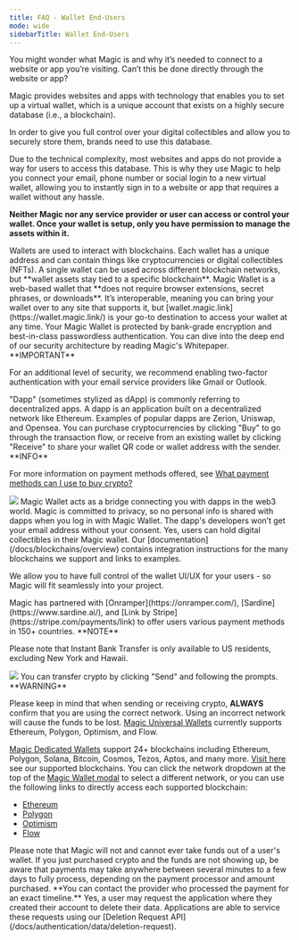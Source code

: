 ```yaml
---
title: FAQ - Wallet End-Users
mode: wide
sidebarTitle: Wallet End-Users
---
```


<AccordionGroup>
  <Accordion title="Why is Magic Involved?">
You might wonder what Magic is and why it’s needed to connect to a website or app you’re visiting. Can’t this be done directly through the website or app?

Magic provides websites and apps with technology that enables you to set up a virtual wallet, which is a unique account that exists on a highly secure database (i.e., a blockchain).

In order to give you full control over your digital collectibles and allow you to securely store them, brands need to use this database.

Due to the technical complexity, most websites and apps do not provide a way for users to access this database. This is why they use Magic to help you connect your email, phone number or social login to a new virtual wallet, allowing you to instantly sign in to a website or app that requires a wallet without any hassle.

**Neither Magic nor any service provider or user can access or control your wallet. Once your wallet is setup, only you have permission to manage the assets within it.** 

  </Accordion>
  <Accordion title="What is a wallet?">
Wallets are used to interact with blockchains. Each wallet has a unique address and can contain things like cryptocurrencies or digital collectibles (NFTs). A single wallet can be used across different blockchain networks, but **wallet assets stay tied to a specific blockchain**.
  </Accordion>
  <Accordion title="How does Magic Wallet work?">
Magic Wallet is a web-based wallet that **does not require browser extensions, secret phrases, or downloads**. It’s interoperable, meaning you can bring your wallet over to any site that supports it, but [wallet.magic.link](https://wallet.magic.link/) is your go-to destination to access your wallet at any time.
  </Accordion>
  <Accordion title="Is Magic Wallet secure?">
Your Magic Wallet is protected by bank-grade encryption and best-in-class passwordless authentication. You can dive into the deep end of our security architecture by reading Magic's Whitepaper.

<Warning>
**IMPORTANT**

For an additional level of security, we recommend enabling two-factor authentication with your email service providers like Gmail or Outlook.
</Warning>

  </Accordion>
  <Accordion title="What is a dapp?">
"Dapp" (sometimes stylized as dApp) is commonly referring to decentralized apps. A dapp is an application built on a decentralized network like Ethereum. Examples of popular dapps are Zerion, Uniswap, and Opensea.
  </Accordion>
  <Accordion title="How do I get crypto into my wallet?">
You can purchase cryptocurrencies by clicking "Buy" to go through the transaction flow, or receive from an existing wallet by clicking "Receive" to share your wallet QR code or wallet address with the sender.

<Info>
**INFO**

For more information on payment methods offered, see [What payment methods can I use to buy crypto?](/docs/home/faq/wallet-end-users)
<Frame>
  <img src="/images/Wallet-UI.webp"/>
</Frame>
</Info>
  </Accordion>
  <Accordion title="How does Magic Wallet work with dapps?">
Magic Wallet acts as a bridge connecting you with dapps in the web3 world. Magic is committed to privacy, so no personal info is shared with dapps when you log in with Magic Wallet. The dapp's developers won’t get your email address without your consent.
  </Accordion>

  <Accordion title="Can users hold Digital Collectibles in their Magic wallet?">
Yes, users can hold digital collectibles in their Magic wallet. Our [documentation](/docs/blockchains/overview) contains integration instructions for the many blockchains we support and links to examples.

We allow you to have full control of the wallet UI/UX for your users - so Magic will fit seamlessly into your project.

  </Accordion>
  <Accordion title="What payment methods can I use to buy crypto?">
Magic has partnered with [Onramper](https://onramper.com/), [Sardine](https://www.sardine.ai/), and [Link by Stripe](https://stripe.com/payments/link) to offer users various payment methods in 150+ countries.

<Info>
**NOTE**

Please note that Instant Bank Transfer is only available to US residents, excluding New York and Hawaii.
<Frame>
  <img src="/images/Payment-Method.webp"/>
</Frame>

</Info>

  </Accordion>
    <Accordion title="Can I transfer crypto out of Magic Wallet?">
You can transfer crypto by clicking "Send" and following the prompts.

<Warning>
**WARNING**

Please keep in mind that when sending or receiving crypto, **ALWAYS** confirm that you are using the correct network. Using an incorrect network will cause the funds to be lost.
</Warning>
  </Accordion>
    <Accordion title="What blockchain does Magic Wallet support?">
[Magic Universal Wallets](/docs/wallets/wallet-types#universal-wallet) currently supports Ethereum, Polygon, Optimism, and Flow.

[Magic Dedicated Wallets](/docs/wallets/wallet-types#dedicated-wallet) support 24+ blockchains including Ethereum, Polygon, Solana, Bitcoin, Cosmos, Tezos, Aptos, and many more. [Visit here](/docs/blockchains/overview) see our supported blockchains.
  </Accordion>
<Accordion title="How do I switch to a different blockchain on the Magic's Wallet App?">
You can click the network dropdown at the top of the [Magic Wallet modal](https://wallet.magic.link/) to select a different network, or you can use the following links to directly access each supported blockchain:

* [Ethereum](http://wallet.magic.link/?network=ethereum)
* [Polygon](http://wallet.magic.link/?network=polygon)
* [Optimism](http://wallet.magic.link/?network=optimism)
* [Flow](http://wallet.magic.link/?network=flow)
</Accordion>
  <Accordion title="I’m having trouble receiving the crypto that I purchased in Magic Wallet. What should I do?">
Please note that Magic will not and cannot ever take funds out of a user's wallet. If you just purchased crypto and the funds are not showing up, be aware that payments may take anywhere between several minutes to a few days to fully process, depending on the payment processor and amount purchased. **You can contact the provider who processed the payment for an exact timeline.**
  </Accordion>
  <Accordion
    title="Can users request data deletion?"
  >
Yes, a user may request the application where they created their account to delete their data. Applications are able to service these requests using our [Deletion Request API](/docs/authentication/data/deletion-request).
  </Accordion>
</AccordionGroup>
